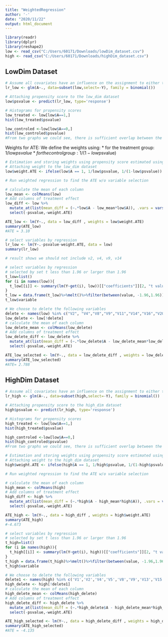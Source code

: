 ```yaml
---
title: "WeightedRegression"
author: '-'
date: "2020/11/22"
output: html_document
---
```


```r
library(readr)
library(dplyr)
library(reshape2)
low <- read_csv("C:/Users/60171/Downloads/lowDim_dataset.csv")
high <- read_csv("C:/Users/60171/Downloads/highDim_dataset.csv")
```

## LowDim Dataset
```r
# Assume all covariates have an influence on the assignment to either the control or the treatment group
lr_low <- glm(A~., data=subset(low,select=-Y), family = binomial())
```

```r
# Attaching propensity score to the low_dim dataset
low$psvalue <- predict(lr_low, type='response')

# Histograms for propensity scores
low_treated <- low[low$A==1,]
hist(low_treated$psvalue)

low_controled <-low[low$A==0,]
hist(low_controled$psvalue)
#From two graphs we could see, there is sufficient overlap between the two groups
```


Weights for ATE: We define the weights using:
* for the treatment group: 1/low$psvalue
* for the control group: 1/(1-low$psvalue)
```r
# Estimation and storing weights using propensity score estimated using logistic regression
# Attaching weight to the low_dim dataset
low$weight.ATE <- ifelse(low$A == 1, 1/low$psvalue, 1/(1-low$psvalue))
```

```r
# Run weighted regression to find the ATE w/o variable selection

# calculate the mean of each column
low_mean <- colMeans(low)
# Add columns of treatment effect
low_diff <- low %>% 
  mutate_at(list(mean_diff = (~.*low$A - low_mean*low$A)), .vars = vars(starts_with("V")))%>%
  select(-psvalue,-weight.ATE)

ATE_low <- lm(Y~., data = low_diff , weights = low$weight.ATE)
summary(ATE_low)
#ATE = 3.10
```

```r
# select variables by regression
lr_low <- lm(Y~.-psvalue-weight.ATE, data = low)
summary(lr_low)

# result shows we should not include v2, v4, v9, v14
```
```r
# select variables by regression
# selected by set t less than 1.96 or larger than 1.96
t_low=list()
for (i in names(low)){
  t_low[[i]] <- summary(lm(Y~get(i), low))[["coefficients"]][2, "t value"]
}
t_low = data.frame(t_low)%>%melt()%>%filter(between(value, -1.96,1.96))
t_low$variable
```

```r
# We choose to delete the following variables
delete <- names(low) %in% c("V2", "V4","V8","V9","V11","V14","V16","V20")
low_delete <- low[!delete]
# calculate the mean of each column
low_delete_mean <- colMeans(low_delete)
# Add columns of treatment effect
low_delete_diff <- low_delete %>% 
  mutate_at(list(mean_diff = (~.*low_delete$A - low_delete_mean*low_delete$A)), .vars = vars(starts_with("V")))%>%
  select(-psvalue,-weight.ATE)

ATE_low_selected <- lm(Y~., data = low_delete_diff , weights = low_delete$weight.ATE)
summary(ATE_low_selected)
#ATE= 2.788
```

## HighDim Dataset
```r
# Assume all covariates have an influence on the assignment to either the control or the treatment group
lr_high <- glm(A~., data=subset(high,select=-Y), family = binomial())

```

```r
# Attaching propensity score to the high_dim dataset
high$psvalue <- predict(lr_high, type='response')

# Histograms for propensity scores
high_treated <- low[low$A==1,]
hist(high_treated$psvalue)

high_controled <-low[low$A==0,]
hist(high_controled$psvalue)
#From two graphs we could see, there is sufficient overlap between the two groups
```

```r
# Estimation and storing weights using propensity score estimated using logistic regression
# Attaching weight to the high_dim dataset
high$weight.ATE <- ifelse(high$A == 1, 1/high$psvalue, 1/(1-high$psvalue))
```

```r
# Run weighted regression to find the ATE w/o variable selection

# calculate the mean of each column
high_mean <- colMeans(high)
# Add columns of treatment effect
high_diff <- high %>% 
  mutate_at(list(mean_diff = (~.*high$A - high_mean*high$A)), .vars = vars(starts_with("V")))%>%
  select(-psvalue,-weight.ATE)

ATE_high <- lm(Y~., data = high_diff , weights = high$weight.ATE)
summary(ATE_high)
#-4.673
```


```r
# select variables by regression
# selected by set t less than 1.96 or larger than 1.96
t_high=list()
for (i in names(high)){
  t_high[[i]] <- summary(lm(Y~get(i), high))[["coefficients"]][2, "t value"]
}
t_high = data.frame(t_high)%>%melt()%>%filter(between(value, -1.96,1.96))
t_high$variable
```
```r
# We choose to delete the following variables
delete1 <- names(high) %in% c('V1','V2','V4','V5','V8','V9','V13','V15','V18','V28','V29','V34','V36','V39','V41','V42','V43','V44','V47','V49','V50','V52','V53','V54','V55','V57','V58','V59','V97','V151')
high_delete <- high[!delete1]
# calculate the mean of each column
high_delete_mean <- colMeans(high_delete)
# Add columns of treatment effect
high_delete_diff <- high_delete %>% 
  mutate_at(list(mean_diff = (~.*high_delete$A - high_delete_mean*high_delete$A)), .vars = vars(starts_with("V")))%>%
  select(-psvalue,-weight.ATE)

ATE_high_selected <- lm(Y~., data = high_delete_diff , weights = high_delete$weight.ATE)
summary(ATE_high_selected)
#ATE = -4.135
```


